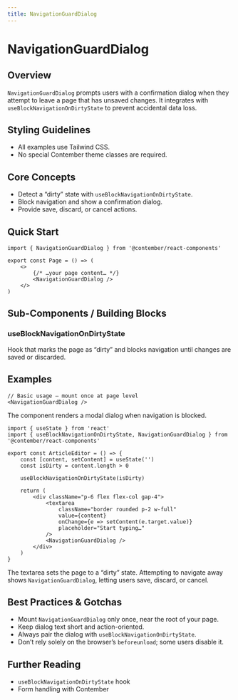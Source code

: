 ```yaml
---
title: NavigationGuardDialog
---
```


<!-- Edited by human: false -->
<!-- Examples count: 1 -->
<!-- Source examples: 1 -->
<!-- Playground examples: 0 -->
<!-- External examples: 0 -->
<!-- Import examples: 0 -->

# NavigationGuardDialog

## Overview
`NavigationGuardDialog` prompts users with a confirmation dialog when they attempt to leave a page that has unsaved changes.
It integrates with `useBlockNavigationOnDirtyState` to prevent accidental data loss.

## Styling Guidelines
* All examples use Tailwind CSS.
* No special Contember theme classes are required.

## Core Concepts
* Detect a “dirty” state with `useBlockNavigationOnDirtyState`.
* Block navigation and show a confirmation dialog.
* Provide save, discard, or cancel actions.

## Quick Start
```tsx
import { NavigationGuardDialog } from '@contember/react-components'

export const Page = () => (
	<>
		{/* …your page content… */}
		<NavigationGuardDialog />
	</>
)
```

## Sub-Components / Building Blocks
### useBlockNavigationOnDirtyState
Hook that marks the page as “dirty” and blocks navigation until changes are saved or discarded.

## Examples
```tsx
// Basic usage — mount once at page level
<NavigationGuardDialog />
```
The component renders a modal dialog when navigation is blocked.

```tsx
import { useState } from 'react'
import { useBlockNavigationOnDirtyState, NavigationGuardDialog } from '@contember/react-components'

export const ArticleEditor = () => {
	const [content, setContent] = useState('')
	const isDirty = content.length > 0

	useBlockNavigationOnDirtyState(isDirty)

	return (
		<div className="p-6 flex flex-col gap-4">
			<textarea
				className="border rounded p-2 w-full"
				value={content}
				onChange={e => setContent(e.target.value)}
				placeholder="Start typing…"
			/>
			<NavigationGuardDialog />
		</div>
	)
}
```
The textarea sets the page to a “dirty” state.
Attempting to navigate away shows `NavigationGuardDialog`, letting users save, discard, or cancel.

## Best Practices & Gotchas
* Mount `NavigationGuardDialog` only once, near the root of your page.
* Keep dialog text short and action-oriented.
* Always pair the dialog with `useBlockNavigationOnDirtyState`.
* Don’t rely solely on the browser’s `beforeunload`; some users disable it.

## Further Reading
* `useBlockNavigationOnDirtyState` hook
* Form handling with Contember

<!-- End of Generated Documentation -->
